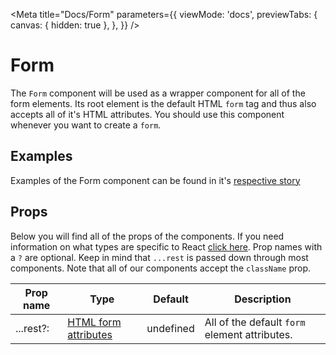 
<Meta
  title="Docs/Form"
  parameters={{
    viewMode: 'docs',
    previewTabs: {
      canvas: { hidden: true },
    },
  }}
/>

# Form

The `Form` component will be used as a wrapper component for all of the form elements. Its root element is the default HTML `form` tag and thus also accepts all of it's HTML attributes. You should use this component whenever you want to create a `form`.

## Examples

Examples of the Form component can be found in it's [respective story](/docs/stories-form-form--form-el)

## Props

Below you will find all of the props of the components. If you need information on what types are specific to React [click here](https://react-typescript-cheatsheet.netlify.app/docs/advanced/types_react_api/#typesreact). Prop names with a `?` are optional. Keep in mind that `...rest` is passed down through most components. Note that all of our components accept the `className` prop.

| Prop name | Type                                                                                   | Default   | Description                                   |
| --------- | -------------------------------------------------------------------------------------- | --------- | --------------------------------------------- |
| ...rest?: | [HTML form attributes](https://developer.mozilla.org/en-US/docs/Web/HTML/Element/form) | undefined | All of the default `form` element attributes. |
